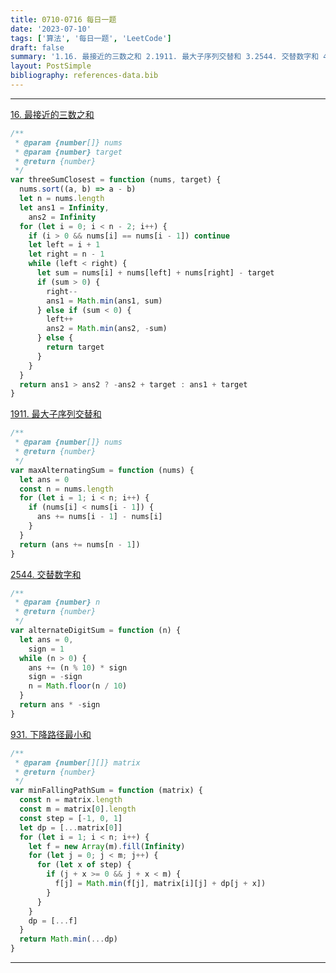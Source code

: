 ```yaml
---
title: 0710-0716 每日一题
date: '2023-07-10'
tags: ['算法', '每日一题', 'LeetCode']
draft: false
summary: '1.16. 最接近的三数之和 2.1911. 最大子序列交替和 3.2544. 交替数字和 4.931. 下降路径最小和'
layout: PostSimple
bibliography: references-data.bib
---
```


---

[16. 最接近的三数之和](https://leetcode.cn/problems/3sum-closest/)

```js
/**
 * @param {number[]} nums
 * @param {number} target
 * @return {number}
 */
var threeSumClosest = function (nums, target) {
  nums.sort((a, b) => a - b)
  let n = nums.length
  let ans1 = Infinity,
    ans2 = Infinity
  for (let i = 0; i < n - 2; i++) {
    if (i > 0 && nums[i] == nums[i - 1]) continue
    let left = i + 1
    let right = n - 1
    while (left < right) {
      let sum = nums[i] + nums[left] + nums[right] - target
      if (sum > 0) {
        right--
        ans1 = Math.min(ans1, sum)
      } else if (sum < 0) {
        left++
        ans2 = Math.min(ans2, -sum)
      } else {
        return target
      }
    }
  }
  return ans1 > ans2 ? -ans2 + target : ans1 + target
}
```

[1911. 最大子序列交替和](https://leetcode.cn/problems/maximum-alternating-subsequence-sum/)

```js
/**
 * @param {number[]} nums
 * @return {number}
 */
var maxAlternatingSum = function (nums) {
  let ans = 0
  const n = nums.length
  for (let i = 1; i < n; i++) {
    if (nums[i] < nums[i - 1]) {
      ans += nums[i - 1] - nums[i]
    }
  }
  return (ans += nums[n - 1])
}
```

[2544. 交替数字和](https://leetcode.cn/problems/alternating-digit-sum/)

```js
/**
 * @param {number} n
 * @return {number}
 */
var alternateDigitSum = function (n) {
  let ans = 0,
    sign = 1
  while (n > 0) {
    ans += (n % 10) * sign
    sign = -sign
    n = Math.floor(n / 10)
  }
  return ans * -sign
}
```

[931. 下降路径最小和](https://leetcode.cn/problems/minimum-falling-path-sum/)

```js
/**
 * @param {number[][]} matrix
 * @return {number}
 */
var minFallingPathSum = function (matrix) {
  const n = matrix.length
  const m = matrix[0].length
  const step = [-1, 0, 1]
  let dp = [...matrix[0]]
  for (let i = 1; i < n; i++) {
    let f = new Array(m).fill(Infinity)
    for (let j = 0; j < m; j++) {
      for (let x of step) {
        if (j + x >= 0 && j + x < m) {
          f[j] = Math.min(f[j], matrix[i][j] + dp[j + x])
        }
      }
    }
    dp = [...f]
  }
  return Math.min(...dp)
}
```

---
